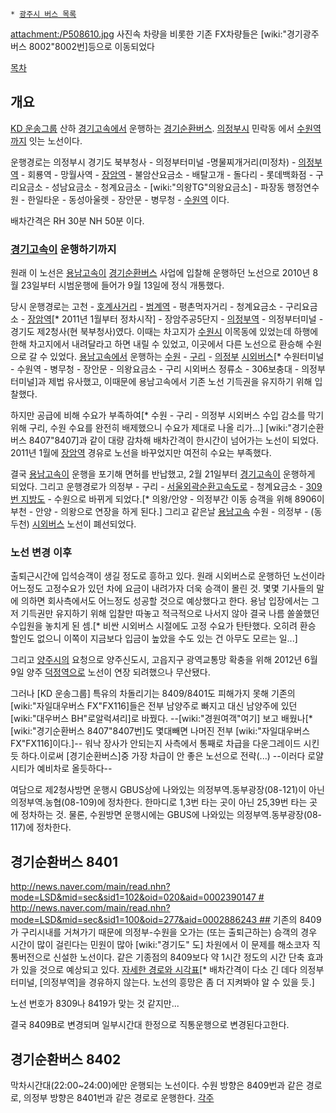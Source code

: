  * [[광주시 버스 목록]]
attachment:/P508610.jpg
사진속 차량을 비롯한 기존 FX차량들은 [wiki:"경기광주 버스 8002"8002번]등으로 이동되었다

[[목차]]
== 개요 ==
[[KD 운송그룹]] 산하 [[경기고속]]에서 운행하는 [[경기순환버스]]. [[의정부시]] 민락동 에서 [[수원역]]까지 잇는 노선이다.

운행경로는 의정부시 경기도 북부청사 - 의정부터미널 -명물찌개거리(미정차) -  [[의정부역]] - 회룡역 - 망월사역 - [[장암역]] - 불암산요금소 - 배탈고개 - 돌다리 - 롯데백화점 - 구리요금소 - 성남요금소 - 청계요금소 - [wiki:"의왕TG"의왕요금소] - 파장동 행정연수원 - 한일타운 - 동성아울렛 - 장안문 - 병무청 - [[수원역]] 이다.

배차간격은 RH 30분 NH 50분 이다.

=== [[경기고속]]이 운행하기까지 ===
원래 이 노선은 [[용남고속]]이 [[경기순환버스]] 사업에 입찰해 운행하던 노선으로 2010년 8월 23일부터 시범운행에 들어가 9월 13일에 정식 개통했다.

당시 운행경로는 고천 - [[호계사거리]] - [[범계역]] - 평촌먹자거리 - 청계요금소 - 구리요금소 - [[장암역]][* 2011년 1월부터 정차시작] - 장암주공5단지 - [[의정부역]] - 의정부터미널 - 경기도 제2청사(현 북부청사)였다. 이때는 차고지가 [[수원시]] 이목동에 있었는데 하행에 한해 차고지에서 내려달라고 하면 내릴 수 있었고, 이곳에서 다른 노선으로 환승해 수원으로 갈 수 있었다. [[용남고속]]에서 운행하는 [[수원종합버스터미널|수원]] - [[구리역|구리]] - [[의정부버스터미널|의정부]] [[시외버스]][* 수원터미널 - 수원역 - 병무청 - 장안문 - 의왕요금소 - 구리 시외버스 정류소 - 306보충대 - 의정부터미널]과 제법 유사했고, 이때문에 용남고속에서 기존 노선 기득권을 유지하기 위해 입찰했다.

하지만 공급에 비해 수요가 부족하여[* 수원 - 구리 - 의정부 시외버스 수입 감소를 막기 위해 구리, 수원 수요를 완전히 배제했으니 수요가 제대로 나올 리가...] [wiki:"경기순환버스 8407"8407]과 같이 대량 감차해 배차간격이 한시간이 넘어가는 노선이 되었다. 2011년 1월에 [[장암역]] 경유로 노선을 바꾸었지만 여전히 수요는 부족했다.

결국 [[용남고속]]이 운행을 포기해 면허를 반납했고, 2월 21일부터 [[경기고속]]이 운행하게 되었다. 그리고 운행경로가 의정부 - 구리 - [[서울외곽순환고속도로]] - 청계요금소 - [[과천봉담도시고속화도로|309번 지방도]] - 수원으로 바뀌게 되었다.[* 의왕/안양 - 의정부간 이동 승객을 위해 8906이 부천 - 안양 - 의왕으로 연장을 하게 된다.] 그리고 같은날 [[용남고속]] 수원 - 의정부 - (동두천) [[시외버스]] 노선이 폐선되었다.

=== 노선 변경 이후 ===
출퇴근시간에 입석승객이 생길 정도로 흥하고 있다. 원래 시외버스로 운행하던 노선이라 어느정도 고정수요가 있던 차에 요금이 내려가자 더욱 승객이 몰린 것. 몇몇 기사들의 말에 의하면 회사측에서도 어느정도 성공할 것으로 예상했다고 한다. 용남 입장에서는 그저 기득권만 유지하기 위해 입찰만 따놓고 적극적으로 나서지 않아 결국 나름 쏠쏠했던 수입원을 놓치게 된 셈.[* 비싼 시외버스 시절에도 고정 수요가 탄탄했다. 오히려 환승 할인도 없으니 이쪽이 지금보다 입금이 높았을 수도 있는 건 아무도 모르는 일...]

그리고 [[양주시]]의 요청으로 양주신도시, 고읍지구 광역교통망 확충을 위해 2012년 6월 9일 양주 [[덕정역]]으로 노선이 연장 되려했으나 무산됐다.

그러나 [KD 운송그룹] 특유의 차돌리기는 8409/8401도 피해가지 못해 기존의 [wiki:"자일대우버스 FX"FX116]들은 전부 남양주로 빠지고 대신 남양주에 있던 [wiki:"대우버스 BH"로알럭셔리]로 바꿨다. --[wiki:"경원여객"여기] 보고 배웠나[* [wiki:"경기순환버스 8407"8407번]도 몇대빼면 나머진 전부 [wiki:"자일대우버스 FX"FX116]이다.]--
워낙 장사가 안되는지 사측에서 통째로 차급을 다운그레이드 시킨듯 하다.이로써 [경기순환버스]중 가장 차급이 안 좋은 노선으로 전략(...) --이러다 로얄시티가 예비차로 올듯하다--

여담으로 제2청사방면 운행시 GBUS상에 나와있는 의정부역.동부광장(08-121)이 아닌 의정부역.농협(08-109)에 정차한다. 한마디로 1,3번 타는 곳이 아닌 25,39번 타는 곳에 정차하는 것. 물론, 수원방면 운행시에는 GBUS에 나와있는 의정부역.동부광장(08-117)에 정차한다.

== 경기순환버스 8401 ==
[[http://news.naver.com/main/read.nhn?mode=LSD&mid=sec&sid1=102&oid=020&aid=0002390147 #]] [[http://news.naver.com/main/read.nhn?mode=LSD&mid=sec&sid1=100&oid=277&aid=0002886243 ##]] 기존의 8409가 구리시내를 거쳐가기 때문에 의정부-수원을 오가는 (또는 출퇴근하는) 승객의 경우 시간이 많이 걸린다는 민원이 많아 [wiki:"경기도" 도] 차원에서 이 문제를 해소코자 직통버전으로 신설한 노선이다. 같은 기종점의 8409보다 약 1시간 정도의 시간 단축 효과가 있을 것으로 예상되고 있다.
[http://www.buspia.co.kr/_busportal/inquire_view.asp?wcode=RouteNotice&page=1&search_type=&search_txt=&indexNo=68660 자세한 경로와 시각표][* 배차간격이 다소 긴 데다 의정부터미널,  [의정부역]을 경유하지 않는다. 노선의 흥망은 좀 더 지켜봐야 알 수 있을 듯.]

노선 번호가 8309나 8419가 맞는 것 같지만... 

결국 8409B로 변경되며 일부시간대 한정으로 직통운행으로 변경된다고한다.

== 경기순환버스 8402 ==
막차시간대(22:00~24:00)에만 운행되는 노선이다. 수원 방향은 8409번과 같은 경로로, 의정부 방향은 8401번과 같은 경로로 운행한다.
[[각주]]
